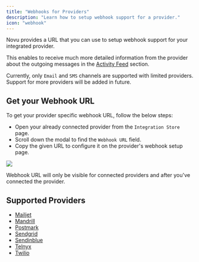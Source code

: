 ```yaml
---
title: "Webhooks for Providers"
description: "Learn how to setup webhook support for a provider."
icon: "webhook"
---
```



Novu provides a URL that you can use to setup webhook support for your integrated provider.

This enables to receive much more detailed information from the provider about the outgoing messages in the [Activity Feed](/activity-feed/introduction) section.

Currently, only `Email` and `SMS` channels are supported with limited providers. Support for more providers will be added in future.

<CloudOnlyFeature />

## Get your Webhook URL

To get your provider specific webhook URL, follow the below steps:

- Open your already connected provider from the `Integration Store` page.
- Scroll down the modal to find the `Webhook URL` field.
- Copy the given URL to configure it on the provider's webhook setup page.

<Frame caption="Webhook URL for connected providers!">
  <img src="/images/providers-webhook-url.png" /> 
</Frame>

<br />

<Note> Webhook URL will only be visible for connected providers and after you've connected the provider. </Note>

## Supported Providers

- [Mailjet](/channels-and-providers/email/mailjet)
- [Mandrill](/channels-and-providers/email/mandrill)
- [Postmark](/channels-and-providers/email/postmark)
- [Sendgrid](/channels-and-providers/email/sendgrid)
- [Sendinblue](/channels-and-providers/email/sendinblue)
- [Telnyx](/channels-and-providers/sms/telnyx)
- [Twilio](/channels-and-providers/sms/twilio)
